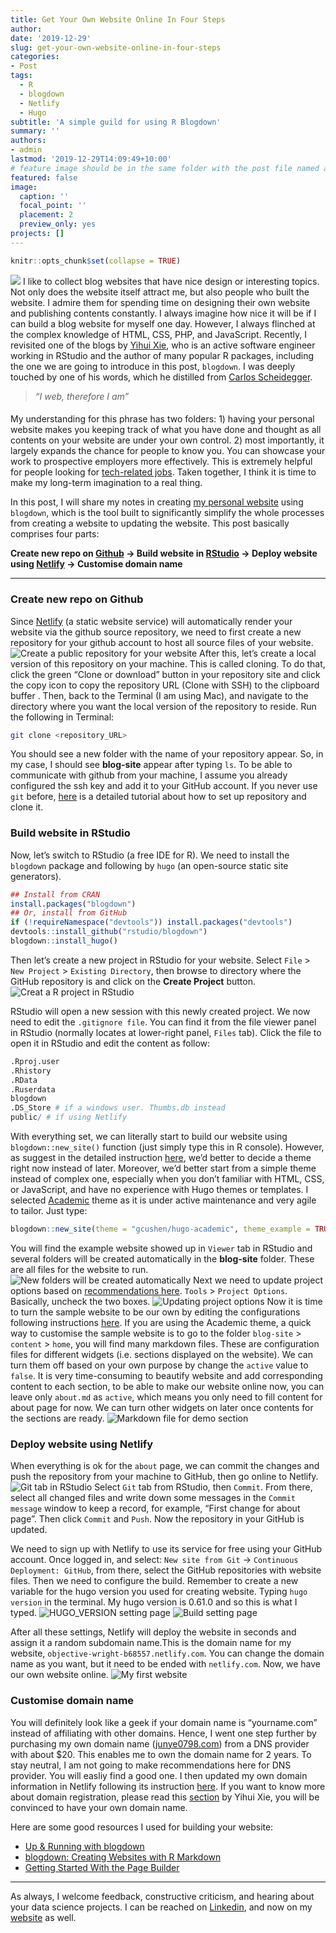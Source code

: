 ```yaml
---
title: Get Your Own Website Online In Four Steps
author: 
date: '2019-12-29'
slug: get-your-own-website-online-in-four-steps
categories:
- Post
tags:
  - R
  - blogdown
  - Netlify
  - Hugo
subtitle: 'A simple guild for using R Blogdown'
summary: ''
authors: 
- admin
lastmod: '2019-12-29T14:09:49+10:00'
# feature image should be in the same folder with the post file named as featured.png/jpg
featured: false
image:
  caption: ''
  focal_point: ''
  placement: 2
  preview_only: yes
projects: []
---
```


```r
knitr::opts_chunk$set(collapse = TRUE)
```
![](./featured.gif)
I like to collect blog websites that have nice design or interesting topics. Not only does the website itself attract me, but also people who built the website. I admire them for spending time on designing their own website and publishing contents constantly. I always imagine how nice it will be if I can build a blog website for myself one day. However, I always flinched at the complex knowledge of HTML, CSS, PHP, and JavaScript. Recently, I revisited one of the blogs by [Yihui Xie](https://yihui.org/), who is an active software engineer working in RStudio and the author of many popular R packages, including the one we are going to introduce in this post, `blogdown`. I was deeply touched by one of his words, which he distilled from [Carlos Scheidegger](https://cscheid.net/).

> *"I web, therefore I am"*

####
My understanding for this phrase has two folders: 1) having your personal website makes you keeping track of what you have done and thought as all contents on your website are under your own control. 2) most importantly, it largely expands the chance for people to know you. You can showcase your work to prospective employers more effectively. This is extremely helpful for people looking for [tech-related jobs](https://medium.com/r/?url=https%3A%2F%2Ftowardsdatascience.com%2Fhow-to-get-hired-as-an-entry-level-data-scientist-when-you-dont-already-have-3-years-experience-476394f2cc2c). Taken together, I think it is time to make my long-term imagination to a real thing.

In this post, I will share my notes in creating [my personal website](https://junye0798.com/#resume) using `blogdown`, which is the tool built to significantly simplify the whole processes from creating a website to updating the website. This post basically comprises four parts:

**Create new repo on [Github](https://github.com/) → Build website in [RStudio](https://rstudio.com/) → Deploy website using [Netlify](https://www.netlify.com/) → Customise domain name**

---

### Create new repo on Github
Since [Netlify](https://www.netlify.com/) (a static website service) will automatically render your website via the github source repository, we need to first create a new repository for your github account to host all source files of your website.
![Create a public repository for your website](./create-repo.png)
After this, let's create a local version of this repository on your machine. This is called cloning. To do that, click the green "Clone or download" button in your repository site and click the copy icon to copy the repository URL (Clone with SSH) to the clipboard buffer . Then, back to the Terminal (I am using Mac), and navigate to the directory where you want the local version of the repository to reside. Run the following in Terminal:
```bash
git clone <repository_URL>
```
You should see a new folder with the name of your repository appear. So, in my case, I should see **blog-site** appear after typing `ls`. To be able to communicate with github from your machine, I assume you already configured the ssh key and add it to your GitHub account. If you never use `git` before, [here](https://medium.com/@aklson_DS/how-to-properly-setup-your-github-repository-mac-version-3a8047b899e5/) is a detailed tutorial about how to set up repository and clone it.

### Build website in RStudio
Now, let's switch to RStudio (a free IDE for R). We need to install the `blogdown` package and following by `hugo` (an open-source static site generators).
```R
## Install from CRAN
install.packages("blogdown")
## Or, install from GitHub
if (!requireNamespace("devtools")) install.packages("devtools")
devtools::install_github("rstudio/blogdown")
blogdown::install_hugo()
```
Then let's create a new project in RStudio for your website. Select `File` > `New Project` > `Existing Directory`, then browse to directory where the GitHub repository is and click on the **Create Project** button.
![Creat a R project in RStudio](./R-project.png)

RStudio will open a new session with this newly created project. We now need to edit the `.gitignore file`. You can find it from the file viewer panel in RStudio (normally locates at lower-right panel, `Files` tab). Click the file to open it in RStudio and edit the content as follow:
```R
.Rproj.user
.Rhistory
.RData
.Ruserdata
blogdown
.DS_Store # if a windows user. Thumbs.db instead
public/ # if using Netlify
```
With everything set, we can literally start to build our website using `blogdown::new_site()` function (just simply type this in R console). However, as suggest in the detailed instruction [here](https://bookdown.org/yihui/blogdown/workflow.html), we'd better to decide a theme right now instead of later. Moreover, we'd better start from a simple theme instead of complex one, especially when you don't familiar with HTML, CSS, or JavaScript, and have no experience with Hugo themes or templates. I selected [Academic](https://themes.gohugo.io/academic/) theme as it is under active maintenance and very agile to tailor. Just type:
```R
blogdown::new_site(theme = "gcushen/hugo-academic", theme_example = TRUE)
```
You will find the example website showed up in `Viewer` tab in RStudio and several folders will be created automatically in the **blog-site** folder. These are all files for the website to run.
![New folders will be created automatically](./new-folders.png)
Next we need to update project options based on [recommendations here](https://bookdown.org/yihui/blogdown/rstudio-ide.html#fig:project-options). `Tools` > `Project Options`. Basically, uncheck the two boxes.
![Updating project options](./update-options.png)
Now it is time to turn the sample website to be our own by editing the configurations following instructions [here](https://bookdown.org/yihui/blogdown/configuration.html). If you are using the Academic theme, a quick way to customise the sample website is to go to the folder `blog-site` > `content` > `home`, you will find many markdown files. These are configuration files for different widgets (i.e. sections displayed on the website). We can turn them off based on your own purpose by change the `active` value to `false`. It is very time-consuming to beautify website and add corresponding content to each section, to be able to make our website online now, you can leave only `about.md` as `active`, which means you only need to fill content for about page for now. We can turn other widgets on later once contents for the sections are ready.
![Markdown file for demo section](./sample-markdown.png)

### Deploy website using Netlify
When everything is ok for the `about` page, we can commit the changes and push the repository from your machine to GitHub, then go online to Netlify.
![Git tab in RStudio](./git-tab.png)
Select `Git` tab from RStudio, then `Commit`. From there, select all changed files and write down some messages in the `Commit message` window to keep a record, for example, "First change for about page". Then click `Commit` and `Push`. Now the repository in your GitHub is updated.

We need to sign up with Netlify to use its service for free using your GitHub account. Once logged in, and select: `New site from Git` -> `Continuous Deployment: GitHub`, from there, select the GitHub repositories with website files. Then we need to configure the build. Remember to create a new variable for the hugo version you used for creating website. Typing `hugo version` in the terminal. My hugo version is 0.61.0 and so this is what I typed.
![HUGO_VERSION setting page](./hugo-variable.png)
![Build setting page](./build-setting.png)

After all these settings, Netlify will deploy the website in seconds and assign it a random subdomain name.This is the domain name for my website, `objective-wright-b68557.netlify.com`. You can change the domain name as you want, but it need to be ended with `netlify.com`. Now, we have our own website online.
![My first website](./my-site.png)

### Customise domain name
You will definitely look like a geek if your domain name is "yourname.com" instead of affiliating with other domains. Hence, I went one step further by purchasing my own domain name ([junye0798.com](https://junye0798.com/)) from a DNS provider with about $20. This enables me to own the domain name for 2 years. To stay neutral, I am not going to make recommendations here for DNS provider. You will easliy find a good one. I then updated my own domain information in Netlify following its instruction [here](https://docs.netlify.com/domains-https/custom-domains/#definitions). If you want to know more about domain registration, please read this [section](https://bookdown.org/yihui/blogdown/domain-name.html) by Yihui Xie, you will be convinced to have your own domain name.

Here are some good resources I used for building your website:

* [Up & Running with blogdown](https://alison.rbind.io/post/2017-06-12-up-and-running-with-blogdown/)
* [blogdown: Creating Websites with R Markdown](https://bookdown.org/yihui/blogdown/)
* [Getting Started With the Page Builder](https://sourcethemes.com/academic/zh/docs/page-builder/#icons)

---

As always, I welcome feedback, constructive criticism, and hearing about your data science projects. I can be reached on [Linkedin](https://www.linkedin.com/in/jun-ye-29aaa769/), and now on my [website](https://junye0798.com/) as well.